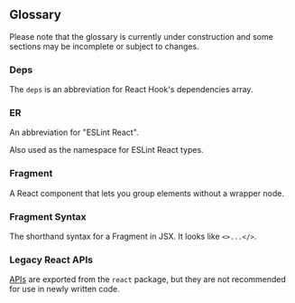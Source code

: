 
## Glossary

<Warning>
  Please note that the glossary is currently under construction and some
  sections may be incomplete or subject to changes.
</Warning>

### Deps

The `deps` is an abbreviation for React Hook's dependencies array.

### ER

An abbreviation for "ESLint React".

Also used as the namespace for ESLint React types.

### Fragment

A React component that lets you group elements without a wrapper node.

### Fragment Syntax

The shorthand syntax for a Fragment in JSX. It looks like `<>...</>`.

### Legacy React APIs

[APIs](https://react.dev/reference/react/legacy) are exported from the `react` package, but they are not recommended for use in newly written code.
